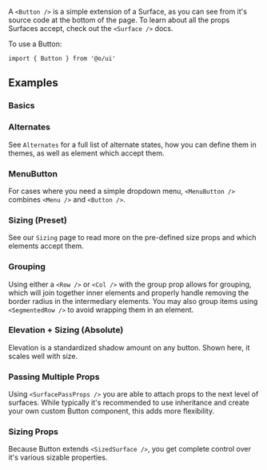 A `<Button />` is a simple extension of a Surface, as you can see from it's source code at the
bottom of the page. To learn about all the props Surfaces accept, check out the `<Surface />` docs.

To use a Button:

```tsx
import { Button } from '@o/ui'
```

## Examples

### Basics

<Example id="Basic" />

### Alternates

See `Alternates` for a full list of alternate states, how you can define them in themes, as well as
element which accept them.

<Example id="Alternates" />

### MenuButton

For cases where you need a simple dropdown menu, `<MenuButton />` combines `<Menu />` and
`<Button />`.

<Example id="MenuButtonExample" />

### Sizing (Preset)

See our `Sizing` page to read more on the pre-defined size props and which elements accept them.

<Example id="Sizing" />

### Grouping

Using either a `<Row />` or `<Col />` with the group prop allows for grouping, which will join
together inner elements and properly handle removing the border radius in the intermediary elements.
You may also group items using `<SegmentedRow />` to avoid wrapping them in an element.

<Example id="Group" />

### Elevation + Sizing (Absolute)

Elevation is a standardized shadow amount on any button. Shown here, it scales well with size.

<Example id="Elevation" />

### Passing Multiple Props

Using `<SurfacePassProps />` you are able to attach props to the next level of surfaces. While
typically it's recommended to use inheritance and create your own custom Button component, this adds
more flexibility.

<Example id="PassMultipleProps" name="Passing props to multiple" />

### Sizing Props

Because Button extends `<SizedSurface />`, you get complete control over it's various sizable
properties.

<Example id="SizingProps" />
